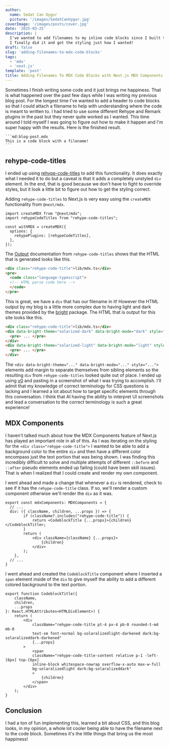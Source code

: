 ```yaml
---
author:
  name: Sedat Can Uygur
  picture: '/images/SedatCanUygur.jpg'
coverImage: '/images/posts/cover.jpg'
date: '2025-03-25'
description: |
  I've wanted to add filenames to my inline code blocks since I built this blog.
  I finally did it and got the styling just how I wanted!
draft: false
slug: 'adding-filenames-to-mdx-code-blocks'
tags:
  - 'mdx'
  - 'next.js'
template: 'post'
title: Adding Filenames To MDX Code Blocks with Next.js MDX Components
---
```


Sometimes I finish writing some code and it just brings me happiness. That is what happened over the past few days
while I was writing my previous blog post. For the longest time I've wanted to add a header to code blocks so that
I could attach a filename to help with understanding where the code is meant to written to. I had tried to use some
different Rehype and Remark plugins in the past but they never quite worked as I wanted. This time around I told myself
I was going to figure out how to make it happen and I'm super happy with the results. Here is the finished result.

````md:blog-post.mdx
```md:blog-post.mdx
This is a code block with a filename!
```
````

## rehype-code-titles

I ended up using [rehype-code-titles](https://github.com/rockchalkwushock/rehype-code-titles) to add this functionality.
It does exactly what I needed it to do but a caveat is that it adds a completely unstyled `div` element. In the end,
that is good because we don't have to fight to override styles, but it look a little bit to figure out how to get
the styling correct.

Adding `rehype-code-titles` to Next.js is very easy using the `createMDX` functionality from `@next/mdx`.

```js:next.config
import createMDX from "@next/mdx";
import rehypeCodeTitles from "rehype-code-titles";

const withMDX = createMDX({
  options: {
    rehypePlugins: [rehypeCodeTitles],
  },
});
```

The [Output](https://github.com/rockchalkwushock/rehype-code-titles?tab=readme-ov-file#output) documentation from
`rehype-code-titles` shows that the HTML that is generated looks like this.

```html
<div class="rehype-code-title">lib/mdx.ts</div>
<pre>
  <code class="language-typescript">
  <!-- HTML parse code here -->
  </code>
</pre>
```

This is great, we have a `div` that has our filename in it! However the HTML output by my blog is a little more complex due
to having light and dark themes provided by the [bright](https://github.com/code-hike/bright) package. The HTML
that is output for this site looks like this.

```html
<div class="rehype-code-title">lib/mdx.ts</div>
<div data-bright-theme="solarized-dark" data-bright-mode="dark" style="...">
  <pre> ... </pre>
</div>
<div data-bright-theme="solarized-light" data-bright-mode="light" style="...">
  <pre> ... </pre>
</div>
```

The `<div data-bright-theme="..." data-bright-mode="..." style="...">` elements add margin to separate
themselves from sibling elements so the resulting `div` from `rehype-code-titles` looked quite out of place.
I ended up using [v0](https://v0.dev/) and pasting in a screenshot of what I was trying to accomplish. I'll admit
that my knowledge of correct terminology for CSS questions is lacking and I learned a lot about how to target
specific elements through this conversation. I think that AI having the ability to interpret UI screenshots and
lead a conversation to the correct terminology is such a great experience!

## MDX Components

I haven't talked much about how the MDX Components feature of Next.js has played an important role in all of this.
As I was iterating on the styling for the `<div class="rehype-code-title">` I wanted
to be able to add a background color to the entire `div` and then have a different color encompass just the text
portion that was being shown. I was finding this incredibly difficult to solve and multiple attempts of different
`::before` and `::after` pseudo elements ended up failing (could have been skill issues). That is when I realized
that I could create and render my own component.

I went ahead and made a change that whenever a `div` is rendered, check to see if it has the `rehype-code-title` class.
If so, we'll render a custom component otherwise we'll render the `div` as it was.

```typescript:mdx-components.tsx
export const mdxComponents: MDXComponents = {
  // ...
  div: ({ className, children, ...props }) => {
		if (className?.includes("rehype-code-title")) {
			return <CodeblockTitle {...props}>{children}</CodeblockTitle>;
		}
		return (
			<div className={className} {...props}>
				{children}
			</div>
		);
	},
  // ...
}
```

I went ahead and created the `CodeblockTitle` component where I inserted a `span` element inside of the `div` to
give myself the ability to add a different colored background to the text portion.

```typescript:components/mdx/codeblock-title.tsx
export function CodeblockTitle({
	className,
	children,
	...props
}: React.HTMLAttributes<HTMLDivElement>) {
	return (
		<div
			className="rehype-code-title pt-4 px-4 pb-0 rounded-t-md mb-0
			text-sm font-normal bg-solaralizedlight-darkened dark:bg-solaralizeddark-darkened"
			{...props}
		>
			<span
			className="rehype-code-title-content relative p-1 -left-[6px] top-[6px]
			inline-block whitespace-nowrap overflow-x-auto max-w-full
			bg-solaralizedlight dark:bg-solaralizeddark"
			>
				{children}
			</span>
		</div>
	);
}
```

## Conclusion

I had a ton of fun implementing this, learned a bit about CSS, and this blog looks, in my opinion, a whole lot
cooler being able to have the filename next to the code block. Sometimes it's the little things that bring us the most
happiness!
